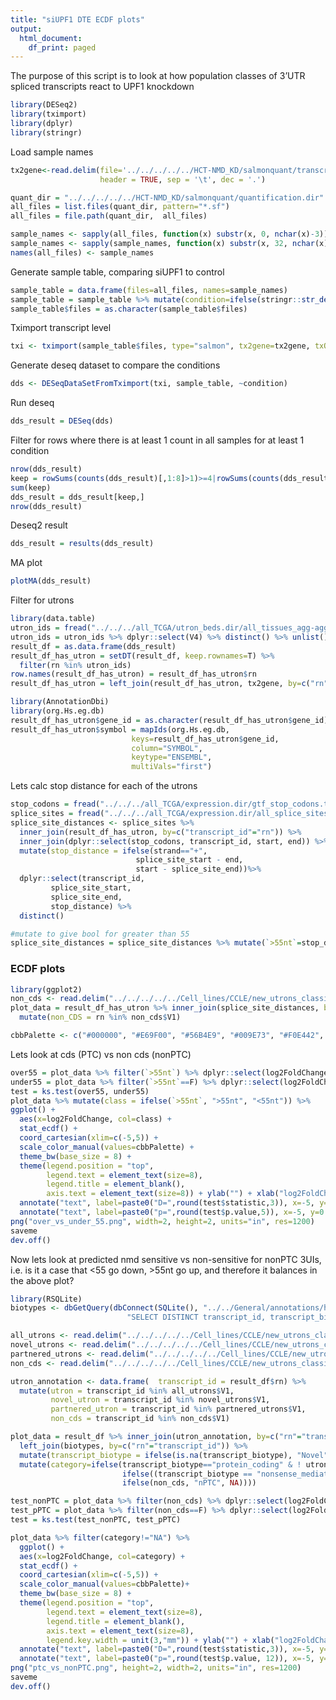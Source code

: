 ```yaml
---
title: "siUPF1 DTE ECDF plots"
output:
  html_document:
    df_print: paged
---
```


The purpose of this script is to look at how population classes of 3'UTR spliced transcripts react to UPF1 knockdown

```r
library(DESeq2)
library(tximport)
library(dplyr)
library(stringr)
```

Load sample names

```r
tx2gene<-read.delim(file='../../../../../HCT-NMD_KD/salmonquant/transcript2geneMap.tsv', 
                    header = TRUE, sep = '\t', dec = '.')

quant_dir = "../../../../../HCT-NMD_KD/salmonquant/quantification.dir"
all_files = list.files(quant_dir, pattern="*.sf")
all_files = file.path(quant_dir,  all_files)

sample_names <- sapply(all_files, function(x) substr(x, 0, nchar(x)-3))
sample_names <- sapply(sample_names, function(x) substr(x, 32, nchar(x)))
names(all_files) <- sample_names
```

Generate sample table, comparing siUPF1 to control

```r
sample_table = data.frame(files=all_files, names=sample_names)
sample_table = sample_table %>% mutate(condition=ifelse(stringr::str_detect(names, "dsRed"), "siControl", "siUPF1"))
sample_table$files = as.character(sample_table$files)
```

Tximport transcript level

```r
txi <- tximport(sample_table$files, type="salmon", tx2gene=tx2gene, txOut=T)
```

Generate deseq dataset to compare the conditions

```r
dds <- DESeqDataSetFromTximport(txi, sample_table, ~condition)
```

Run deseq

```r
dds_result = DESeq(dds)
```

Filter for rows where there is at least 1 count in all samples for at least 1 condition

```r
nrow(dds_result)
keep = rowSums(counts(dds_result)[,1:8]>1)>=4|rowSums(counts(dds_result)[,9:16]>1)>=4
sum(keep)
dds_result = dds_result[keep,]
nrow(dds_result)
```

Deseq2 result

```r
dds_result = results(dds_result)
```

MA plot

```r
plotMA(dds_result)
```

Filter for utrons

```r
library(data.table)
utron_ids = fread("../../../all_TCGA/utron_beds.dir/all_tissues_agg-agg-agg.all_utrons.bed") 
utron_ids = utron_ids %>% dplyr::select(V4) %>% distinct() %>% unlist() %>% unname()
result_df = as.data.frame(dds_result)
result_df_has_utron = setDT(result_df, keep.rownames=T) %>%
  filter(rn %in% utron_ids)
row.names(result_df_has_utron) = result_df_has_utron$rn
result_df_has_utron = left_join(result_df_has_utron, tx2gene, by=c("rn"="transcript_id"))
```

```r
library(AnnotationDbi)
library(org.Hs.eg.db)
result_df_has_utron$gene_id = as.character(result_df_has_utron$gene_id)
result_df_has_utron$symbol = mapIds(org.Hs.eg.db,
                           keys=result_df_has_utron$gene_id,
                           column="SYMBOL",
                           keytype="ENSEMBL",
                           multiVals="first")
```

Lets calc stop distance for each of the utrons

```r
stop_codons = fread("../../../all_TCGA/expression.dir/gtf_stop_codons.txt", col.names=c("gene_id", "transcript_id", "symbol", "strand", "stop_codon", "chromosome", "start", "end"))
splice_sites = fread("../../../all_TCGA/expression.dir/all_splice_sites.txt")
splice_site_distances <- splice_sites %>%
  inner_join(result_df_has_utron, by=c("transcript_id"="rn")) %>%
  inner_join(dplyr::select(stop_codons, transcript_id, start, end)) %>% 
  mutate(stop_distance = ifelse(strand=="+",
                            splice_site_start - end,
                            start - splice_site_end))%>%
  dplyr::select(transcript_id,
         splice_site_start,
         splice_site_end,
         stop_distance) %>%
  distinct()

#mutate to give bool for greater than 55
splice_site_distances = splice_site_distances %>% mutate(`>55nt`=stop_distance>55)
```

### ECDF plots

```r
library(ggplot2)
non_cds <- read.delim("../../../../../Cell_lines/CCLE/new_utrons_classification/utron_beds.dir/agg-agg-agg.no_cds.ids.gz", header=F)
plot_data = result_df_has_utron %>% inner_join(splice_site_distances, by=c("rn"="transcript_id")) %>%
  mutate(non_CDS = rn %in% non_cds$V1)

cbbPalette <- c("#000000", "#E69F00", "#56B4E9", "#009E73", "#F0E442", "#0072B2", "#D55E00", "#CC79A7")
```

Lets look at cds (PTC) vs non cds (nonPTC)

```r
over55 = plot_data %>% filter(`>55nt`) %>% dplyr::select(log2FoldChange) %>% unlist()
under55 = plot_data %>% filter(`>55nt`==F) %>% dplyr::select(log2FoldChange) %>% unlist()
test = ks.test(over55, under55)
plot_data %>% mutate(class = ifelse(`>55nt`, ">55nt", "<55nt")) %>%
ggplot() +
  aes(x=log2FoldChange, col=class) + 
  stat_ecdf() + 
  coord_cartesian(xlim=c(-5,5)) + 
  scale_color_manual(values=cbbPalette) + 
  theme_bw(base_size = 8) + 
  theme(legend.position = "top", 
        legend.text = element_text(size=8),
        legend.title = element_blank(),
        axis.text = element_text(size=8)) + ylab("") + xlab("log2FoldChange(siUPF1)")+ 
  annotate("text", label=paste0("D=",round(test$statistic,3)), x=-5, y=0.95, hjust=0) + 
  annotate("text", label=paste0("p=",round(test$p.value,5)), x=-5, y=0.8, hjust=0) -> saveme
png("over_vs_under_55.png", width=2, height=2, units="in", res=1200)
saveme
dev.off()
```

Now lets look at predicted nmd sensitive vs non-sensitive for nonPTC 3UIs, i.e. is it a case that <55 go down, >55nt go up, and therefore it balances in the above plot?

```r
library(RSQLite)
biotypes <- dbGetQuery(dbConnect(SQLite(), "../../General/annotations/hg38_noalt_ensembl85/csvdb"),
                          "SELECT DISTINCT transcript_id, transcript_biotype FROM transcript_info")

all_utrons <- read.delim("../../../../../Cell_lines/CCLE/new_utrons_classification/utron_beds.dir/agg-agg-agg.all_utrons.ids.gz", header=F)
novel_utrons <- read.delim("../../../../../Cell_lines/CCLE/new_utrons_classification/utron_beds.dir/agg-agg-agg.novel_utrons.ids.gz", header=F)
partnered_utrons <- read.delim("../../../../../Cell_lines/CCLE/new_utrons_classification/utron_beds.dir/agg-agg-agg.partnered_utrons.ids.gz", header=F)
non_cds <- read.delim("../../../../../Cell_lines/CCLE/new_utrons_classification/utron_beds.dir/agg-agg-agg.no_cds.ids.gz", header=F)

utron_annotation <- data.frame(  transcript_id = result_df$rn) %>%
  mutate(utron = transcript_id %in% all_utrons$V1,
         novel_utron = transcript_id %in% novel_utrons$V1,
         partnered_utron = transcript_id %in% partnered_utrons$V1,
         non_cds = transcript_id %in% non_cds$V1)

plot_data = result_df %>% inner_join(utron_annotation, by=c("rn"="transcript_id")) %>%
  left_join(biotypes, by=c("rn"="transcript_id")) %>%
  mutate(transcript_biotype = ifelse(is.na(transcript_biotype), "Novel", transcript_biotype)) %>%
  mutate(category=ifelse(transcript_biotype=="protein_coding" & ! utron, "Coding",
                         ifelse((transcript_biotype == "nonsense_mediated_decay" | utron) & !non_cds, "NMD",
                         ifelse(non_cds, "nPTC", NA))))

test_nonPTC = plot_data %>% filter(non_cds) %>% dplyr::select(log2FoldChange) %>% unlist()
test_pPTC = plot_data %>% filter(non_cds==F) %>% dplyr::select(log2FoldChange) %>% unlist()
test = ks.test(test_nonPTC, test_pPTC)

plot_data %>% filter(category!="NA") %>%
  ggplot() +
  aes(x=log2FoldChange, col=category) + 
  stat_ecdf() + 
  coord_cartesian(xlim=c(-5,5)) + 
  scale_color_manual(values=cbbPalette)+ 
  theme_bw(base_size = 8) + 
  theme(legend.position = "top", 
        legend.text = element_text(size=8),
        legend.title = element_blank(),
        axis.text = element_text(size=8),
        legend.key.width = unit(3,"mm")) + ylab("") + xlab("log2FoldChange(siUPF1)")+ 
  annotate("text", label=paste0("D=",round(test$statistic,3)), x=-5, y=0.95, hjust=0) + 
  annotate("text", label=paste0("p=",round(test$p.value, 12)), x=-5, y=0.8, hjust=0) -> saveme
png("ptc_vs_nonPTC.png", height=2, width=2, units="in", res=1200)
saveme
dev.off()
```